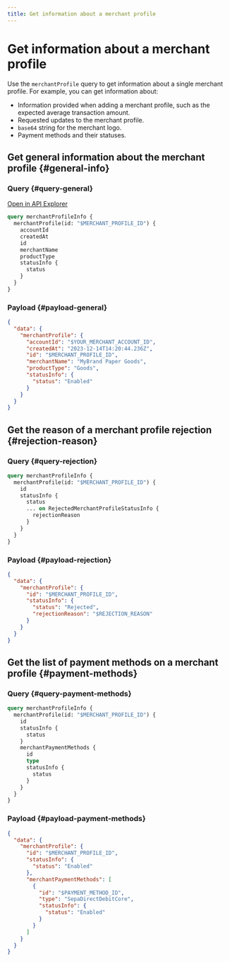 ```yaml
---
title: Get information about a merchant profile
---
```


# Get information about a merchant profile

Use the `merchantProfile` query to get information about a single merchant profile.
For example, you can get information about:

- Information provided when adding a merchant profile, such as the expected average transaction amount.
- Requested updates to the merchant profile.
- `base64` string for the merchant logo.
- Payment methods and their statuses.

## Get general information about the merchant profile {#general-info}

### Query {#query-general}

<a href="https://explorer.swan.io?query=cXVlcnkgbWVyY2hhbnRQcm9maWxlSW5mbyB7CiAgbWVyY2hhbnRQcm9maWxlKGlkOiAiJE1FUkNIQU5UX1BST0ZJTEVfSUQiKSB7CiAgICBhY2NvdW50SWQKICAgIGNyZWF0ZWRBdAogICAgaWQKICAgIG1lcmNoYW50TmFtZQogICAgcHJvZHVjdFR5cGUKICAgIHN0YXR1c0luZm8gewogICAgICBzdGF0dXMKICAgIH0KICB9Cn0K&tab=api" className="explorer-badge">Open in API Explorer</a>

```graphql {} showLineNumbers
query merchantProfileInfo {
  merchantProfile(id: "$MERCHANT_PROFILE_ID") {
    accountId
    createdAt
    id
    merchantName
    productType
    statusInfo {
      status
    }
  }
}
```

### Payload {#payload-general}

```json {} showLineNumbers
{
  "data": {
    "merchantProfile": {
      "accountId": "$YOUR_MERCHANT_ACCOUNT_ID",
      "createdAt": "2023-12-14T14:20:44.236Z",
      "id": "$MERCHANT_PROFILE_ID",
      "merchantName": "MyBrand Paper Goods",
      "productType": "Goods",
      "statusInfo": {
        "status": "Enabled"
      }
    }
  }
}
```

## Get the reason of a merchant profile rejection {#rejection-reason}

### Query {#query-rejection}

```graphql {} showLineNumbers
query merchantProfileInfo {
  merchantProfile(id: "$MERCHANT_PROFILE_ID") {
    id
    statusInfo {
      status
      ... on RejectedMerchantProfileStatusInfo {
        rejectionReason
      }
    }
  }
}
```

### Payload {#payload-rejection}

```json {} showLineNumbers
{
  "data": {
    "merchantProfile": {
      "id": "$MERCHANT_PROFILE_ID",
      "statusInfo": {
        "status": "Rejected",
        "rejectionReason": "$REJECTION_REASON"
      }
    }
  }
}
```

## Get the list of payment methods on a merchant profile {#payment-methods}

### Query {#query-payment-methods}

```graphql {} showLineNumbers
query merchantProfileInfo {
  merchantProfile(id: "$MERCHANT_PROFILE_ID") {
    id
    statusInfo {
      status
    }
    merchantPaymentMethods {
      id
      type
      statusInfo {
        status
      }
    }
  }
}
```

### Payload {#payload-payment-methods}

```json {} showLineNumbers
{
  "data": {
    "merchantProfile": {
      "id": "$MERCHANT_PROFILE_ID",
      "statusInfo": {
        "status": "Enabled"
      },
      "merchantPaymentMethods": [
        {
          "id": "$PAYMENT_METHOD_ID",
          "type": "SepaDirectDebitCore",
          "statusInfo": {
            "status": "Enabled"
          }
        }
      ]
    }
  }
}
```